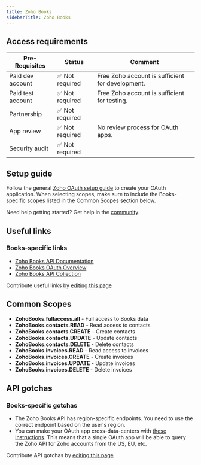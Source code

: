```yaml
---
title: Zoho Books
sidebarTitle: Zoho Books
---
```



<Overview />
<PreBuiltTooling />
<PreBuiltUseCases />

## Access requirements
| Pre-Requisites | Status | Comment|
| - | - | - |
| Paid dev account | ✅ Not required | Free Zoho account is sufficient for development. |
| Paid test account | ✅ Not required | Free Zoho account is sufficient for testing. |
| Partnership | ✅ Not required | |
| App review | ✅ Not required | No review process for OAuth apps. |
| Security audit | ✅ Not required | |


## Setup guide

Follow the general [Zoho OAuth setup guide](/integrations/all/zoho) to create your OAuth application. When selecting scopes, make sure to include the Books-specific scopes listed in the Common Scopes section below.

<Tip>Need help getting started? Get help in the [community](https://nango.dev/slack).</Tip>


## Useful links

<ZohoSharedUsefulLinks />

### Books-specific links
- [Zoho Books API Documentation](https://www.zoho.com/books/api/v3/)
- [Zoho Books OAuth Overview](https://www.zoho.com/books/api/v3/oauth/)
- [Zoho Books API Collection](https://www.zoho.com/books/api/v3/apicollection/)

<Note>Contribute useful links by [editing this page](https://github.com/nangohq/nango/tree/master/docs-v2/integrations/all/zoho-books.mdx)</Note>

## Common Scopes

- **ZohoBooks.fullaccess.all** - Full access to Books data
- **ZohoBooks.contacts.READ** - Read access to contacts
- **ZohoBooks.contacts.CREATE** - Create contacts
- **ZohoBooks.contacts.UPDATE** - Update contacts
- **ZohoBooks.contacts.DELETE** - Delete contacts
- **ZohoBooks.invoices.READ** - Read access to invoices
- **ZohoBooks.invoices.CREATE** - Create invoices
- **ZohoBooks.invoices.UPDATE** - Update invoices
- **ZohoBooks.invoices.DELETE** - Delete invoices

## API gotchas

<ZohoSharedGotchas />

### Books-specific gotchas
- The Zoho Books API has region-specific endpoints. You need to use the correct endpoint based on the user's region.
- You can make your OAuth app cross-data-centers with [these instructions](https://www.zoho.com/books/api/v3/introduction/#multidc). This means that a single OAuth app will be able to query the Zoho API for Zoho accounts from the US, EU, etc.

<Note>Contribute API gotchas by [editing this page](https://github.com/nangohq/nango/tree/master/docs-v2/integrations/all/zoho-books.mdx)</Note>
